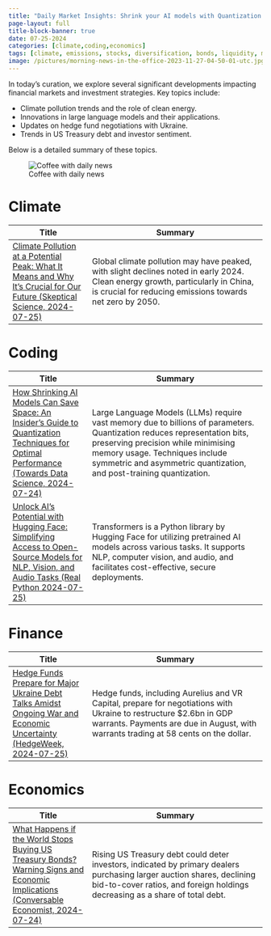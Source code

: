 ```yaml
---
title: "Daily Market Insights: Shrink your AI models with Quantization and Climate Progress (25.07.2024)"
page-layout: full
title-block-banner: true
date: 07-25-2024
categories: [climate,coding,economics]
tags: [climate, emissions, stocks, diversification, bonds, liquidity, markets, quantization, models, debt]
image: /pictures/morning-news-in-the-office-2023-11-27-04-50-01-utc.jpg
---
```


::: {layout-ncol=2}

:::{#first-column}

In today's curation, we explore several significant developments impacting financial markets and investment strategies. Key topics include:

- Climate pollution trends and the role of clean energy.
- Innovations in large language models and their applications.
- Updates on hedge fund negotiations with Ukraine.
- Trends in US Treasury debt and investor sentiment.

Below is a detailed summary of these topics.
:::

:::{#second-column}
![Coffee with daily news](/pictures/morning-news-in-the-office-2023-11-27-04-50-01-utc.jpg)
:::

:::




# Climate
| Title | Summary |
|-----|-----------|
| [Climate Pollution at a Potential Peak: What It Means and Why It's Crucial for Our Future (Skeptical Science, 2024-07-25)](https://skepticalscience.com/climate-pollution-maybe-peaked.html)   | Global climate pollution may have peaked, with slight declines noted in early 2024. Clean energy growth, particularly in China, is crucial for reducing emissions towards net zero by 2050. |

# Coding
| Title | Summary |
|-----|-----------|
| [How Shrinking AI Models Can Save Space: An Insider's Guide to Quantization Techniques for Optimal Performance (Towards Data Science, 2024-07-24)](https://towardsdatascience.com/a-visual-guide-to-quantization-930ebcd9be94?source=rss----7f60cf5620c9---4)   | Large Language Models (LLMs) require vast memory due to billions of parameters. Quantization reduces representation bits, preserving precision while minimising memory usage. Techniques include symmetric and asymmetric quantization, and post-training quantization. |
| [Unlock AI's Potential with Hugging Face: Simplifying Access to Open-Source Models for NLP, Vision, and Audio Tasks (Real Python 2024-07-25)](https://realpython.com/huggingface-transformers/)   | Transformers is a Python library by Hugging Face for utilizing pretrained AI models across various tasks. It supports NLP, computer vision, and audio, and facilitates cost-effective, secure deployments. |


# Finance
| Title | Summary |
|-----|-----------|
| [Hedge Funds Prepare for Major Ukraine Debt Talks Amidst Ongoing War and Economic Uncertainty (HedgeWeek, 2024-07-25)](https://www.hedgeweek.com/hedge-funds-gear-up-for-2-6bn-ukraine-debt-restructuring/)   | Hedge funds, including Aurelius and VR Capital, prepare for negotiations with Ukraine to restructure $2.6bn in GDP warrants. Payments are due in August, with warrants trading at 58 cents on the dollar. |

# Economics
| Title | Summary |
|-----|-----------|
| [What Happens if the World Stops Buying US Treasury Bonds? Warning Signs and Economic Implications (Conversable Economist, 2024-07-24)](https://conversableeconomist.com/2024/07/24/if-demand-for-us-treasury-bonds-dried-up-what-warning-signs-would-flash/)   | Rising US Treasury debt could deter investors, indicated by primary dealers purchasing larger auction shares, declining bid-to-cover ratios, and foreign holdings decreasing as a share of total debt. |

